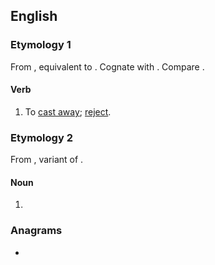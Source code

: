 ==English==

===Etymology 1===
From {{etyl|enm|en}} {{m|enm|forcasten||to cast away, reject}}, equivalent to {{prefix|en|for|cast}}. Cognate with {{cog|sv|förkasta||to reject}}. Compare {{l|en|forcasten}}.

====Verb====
{{en-verb|forcasts|forcasting|forcast|past2=forcasted}}

# {{lb|en|transitive|obsolete}} To [[cast away]]; [[reject]].

===Etymology 2===
From {{etyl|enm|en}} {{m|enm|forcast}}, variant of {{m|enm|forecast}}.

====Noun====
{{head|en|noun}}

# {{misspelling of|forecast|lang=en}}

===Anagrams===
* {{anagrams|en|a=acforst|Factors|factors}}
